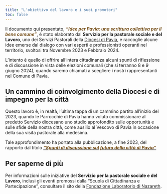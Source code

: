 ```yaml
---
title: "L'obiettivo del lavoro e i suoi promotori"
toc: false
---
```


Il documento qui presentato, [***"Idee per Pavia: una scrittura collettiva per il bene comune"***]{style="color:#77501a"}, è stato elaborato dal **Servizio per la pastorale sociale e del Lavoro**, uno dei Servizi Pastorali della [Diocesi di Pavia](https://www.diocesi.pavia.it/), e raccoglie alcune idee emerse dal dialogo con vari esperti e professionisti operanti nel territorio, svoltosi tra Novembre 2023 e Febbraio 2024. 

L'intento è quello di offrire all'intera cittadinanza alcuni spunti di riflessione e di discussione in vista delle elezioni comunali (che si terranno 8 e 9 giugno 2024), quando saremo chiamati a scegliere i nostri rappresentanti nel Comune di Pavia. 

## Un cammino di coinvolgimento della Diocesi e di impegno per la città 
Questo lavoro è, in realtà, l'ultima tappa di un cammino partito all’inizio del 2023, quando le Parrocchie di Pavia hanno voluto commissionare al predetto Servizio diocesano uno studio approfondito sulle opportunità e sulle sfide della nostra città, come ausilio al Vescovo di Pavia in occasione della sua visita pastorale alla medesima.

Tale approfondimento ha portato alla pubblicazione, a fine 2023, del rapporto dal titolo [[***"Spunti di discussione sul futuro della città di Pavia"***]{style="color:#77501a"}](./pdf/spuntiXpavia_2023_compressed.pdf)      <!-- , scaricabile qui sotto.  -->



<!-- ```{r} -->
<!-- #| eval: true -->
<!-- #| echo: false -->
<!-- #| output: true -->

<!-- library(downloadthis) -->
<!-- library(fs)  -->
<!-- ``` -->

<!-- ```{r} -->
<!-- #| echo: false -->
<!-- #| eval: true -->
<!-- #| output: true -->

<!-- library(fs)  -->

<!-- # using a param for which file  -->
<!-- download_file( -->
<!--   path =  here::here("pdf",  "spuntiXpavia_2023_compressed.pdf" ),   -->
<!--   output_name = fs::path_ext_remove ( "spuntiXpavia_2023_compressed.pdf"),   -->
<!--   output_extension = ".pdf",   -->
<!--   button_label = " Scarica documento 2023 in PDF", -->
<!--   button_type = "default", -->
<!--   has_icon = TRUE, -->
<!--   icon = "fas fa-file-pdf",#"fa-brands fa-r-project", -->
<!--   self_contained = FALSE -->
<!-- ) -->
<!-- ``` -->


## Per saperne di più

Per informazioni sulle iniziative del **Servizio per la pastorale sociale e del Lavoro**, inclusi gli eventi promossi dalla "Scuola di Cittadinanza e Partecipazione", consultare il sito della [Fondazione Laboratorio di Nazareth](https://www.laboratoriodinazareth.it/).

  
